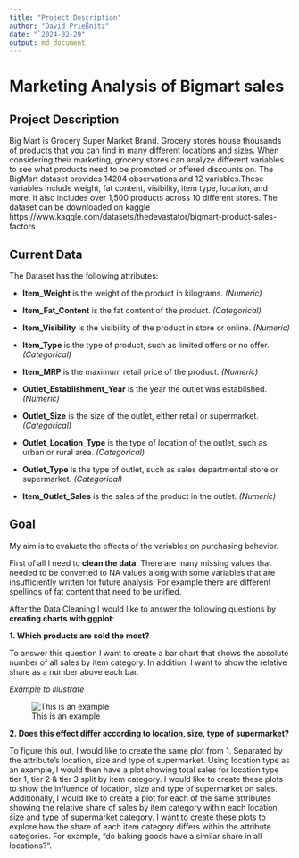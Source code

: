 ```yaml
---
title: "Project Description"
author: "David Prießnitz"
date: "`2024-02-29"
output: md_document
---
```


# Marketing Analysis of Bigmart sales

## Project Description
Big Mart is Grocery Super Market Brand.
Grocery stores house thousands of products that you can find in many different locations and sizes. When considering their marketing, grocery stores can analyze different variables to see what products need to be promoted or offered discounts on. The BigMart dataset provides 14204 observations and 12 variables.These variables include weight, fat content, visibility, item type, location, and more. It also includes over 1,500 products across 10 different stores. The dataset can be downloaded on kaggle https://www.kaggle.com/datasets/thedevastator/bigmart-product-sales-factors  

## Current Data
The Dataset has the following attributes: <p>
- **Item_Weight**	is the weight of the product in kilograms. *(Numeric)* <p>
- **Item_Fat_Content** is	the fat content of the product. *(Categorical)* <p>
- **Item_Visibility**	is the visibility of the product in store or online. *(Numeric)* <p>
- **Item_Type** is the type of product, such as limited offers or no offer. *(Categorical)* <p>
- **Item_MRP** is	the maximum retail price of the product. *(Numeric)* <p>
- **Outlet_Establishment_Year**	is the year the outlet was established. *(Numeric)* <p>
- **Outlet_Size** is the size of the outlet, either retail or supermarket. *(Categorical)* <p>
- **Outlet_Location_Type** is	the type of location of the outlet, such as urban or rural area. *(Categorical)* <p>
- **Outlet_Type** is	the type of outlet, such as sales departmental store or supermarket. *(Categorical)* <p>
- **Item_Outlet_Sales**	is the sales of the product in the outlet. *(Numeric)* <p>

## Goal
My aim is to evaluate the effects of the variables on purchasing behavior. 

First of all I need to **clean the data**. There are many missing values that needed to be converted to NA values along with some variables that are insufficiently written for future analysis. For example there are different spellings of fat content that need to be unified. 

After the Data Cleaning I would like to answer the following questions by **creating charts with ggplot**:

**1. Which products are sold the most?**

To answer this question I want to create a bar chart that shows the absolute number of all sales by item category. In addition, I want to show the relative share as a number above each bar.

*Example to illustrate* <p>
![This is an example](/Users/dave/Desktop/R2_2024/Davidprntz/Projects/DavidPrntz/Example.png)


**2. Does this effect differ according to location, size, type of supermarket?**

To figure this out, I would like to create the same plot from 1. Separated by the attribute's location, size and type of supermarket. Using location type as an example, I would then have a plot showing total sales for location type tier 1, tier 2 & tier 3 split by item category. I would like to create these plots to show the influence of location, size and type of supermarket on sales. Additionally, I would like to create a plot for each of the same attributes showing the relative share of sales by item category within each location, size and type of supermarket category. I want to create these plots to explore how the share of each item category differs within the attribute categories. For example, "do baking goods have a similar share in all locations?".



